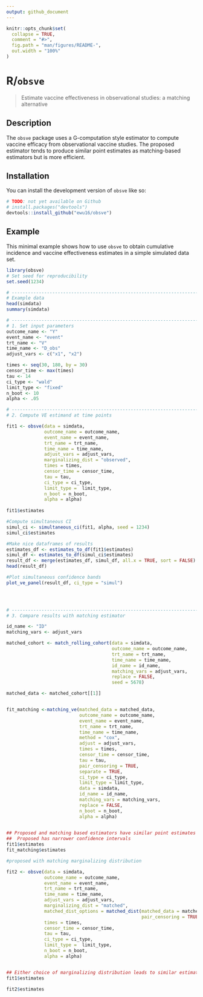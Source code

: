 ```yaml
---
output: github_document
---
```


<!-- README.md is generated from README.Rmd. Please edit that file -->

```r
knitr::opts_chunk$set(
  collapse = TRUE,
  comment = "#>",
  fig.path = "man/figures/README-",
  out.width = "100%"
)
```

# R/`obsve` 

> Estimate vaccine effectiveness in observational studies: a matching alternative

<!-- badges: start -->
<!-- badges: end -->

## Description

The `obsve` package uses a G-computation style estimator to compute vaccine efficacy from observational vaccine studies. The proposed estimator tends to produce similar point estimates as matching-based
estimators but is more efficient. 

## Installation

You can install the development version of `obsve` like so:

``` r
# TODO: not yet available on Github 
# install.packages("devtools")
devtools::install_github("ewu16/obsve")
```

## Example

This minimal example shows how to use `obsve` to obtain cumulative incidence
and vaccine effectiveness estimates in a simple simulated data set. 

```r
library(obsve)
# Set seed for reproducibility 
set.seed(1234)

# ------------------------------------------------------------------------------
# Example data
head(simdata)
summary(simdata)

# ------------------------------------------------------------------------------
# 1. Set input parameters
outcome_name <- "Y"
event_name <- "event"
trt_name <- "V"
time_name <- "D_obs"
adjust_vars <- c("x1", "x2")

times <- seq(30, 180, by = 30)
censor_time <- max(times)
tau <- 14
ci_type <- "wald"
limit_type <- "fixed"
n_boot <- 10
alpha <- .05

# ------------------------------------------------------------------------------
# 2. Compute VE estimand at time points 

fit1 <- obsve(data = simdata,
              outcome_name = outcome_name,
              event_name = event_name,
              trt_name = trt_name,
              time_name = time_name, 
              adjust_vars = adjust_vars,
              marginalizing_dist = "observed",
              times = times,
              censor_time = censor_time, 
              tau = tau,
              ci_type = ci_type,
              limit_type =  limit_type,
              n_boot = n_boot, 
              alpha = alpha)
             
fit1$estimates

#Compute simultaneous CI
simul_ci <- simultaneous_ci(fit1, alpha, seed = 1234)
simul_ci$estimates

#Make nice dataframes of results
estimates_df <- estimates_to_df(fit1$estimates)
simul_df <- estimates_to_df(simul_ci$estimates)
result_df <- merge(estimates_df, simul_df, all.x = TRUE, sort = FALSE)
head(result_df)

#Plot simultaneous confidence bands 
plot_ve_panel(result_df, ci_type = "simul") 
 



# ------------------------------------------------------------------------------
# 3. Compare results with matching estimator

id_name <- "ID"
matching_vars <- adjust_vars

matched_cohort <- match_rolling_cohort(data = simdata,
                                       outcome_name = outcome_name,
                                       trt_name = trt_name,
                                       time_name = time_name,
                                       id_name = id_name,
                                       matching_vars = adjust_vars,
                                       replace = FALSE,
                                       seed = 5678)

matched_data <- matched_cohort[[1]]


fit_matching <-matching_ve(matched_data = matched_data,
                           outcome_name = outcome_name,
                           event_name = event_name,
                           trt_name = trt_name,
                           time_name = time_name,
                           method = "cox",
                           adjust = adjust_vars,
                           times = times,
                           censor_time = censor_time,
                           tau = tau,
                           pair_censoring = TRUE,
                           separate = TRUE,
                           ci_type = ci_type,
                           limit_type = limit_type,
                           data = simdata,
                           id_name = id_name,
                           matching_vars = matching_vars,
                           replace = FALSE, 
                           n_boot = n_boot,
                           alpha = alpha) 
   

## Proposed and matching based estimators have similar point estimates
##  Proposed has narrower confidence intervals 
fit1$estimates
fit_matching$estimates
```



```r

#proposed with matching marginalizing distribution 

fit2 <- obsve(data = simdata,
              outcome_name = outcome_name,
              event_name = event_name,
              trt_name = trt_name,
              time_name = time_name,
              adjust_vars = adjust_vars,
              marginalizing_dist = "matched",
              matched_dist_options = matched_dist(matched_data = matched_data,
                                                  pair_censoring = TRUE),
              times = times,
              censor_time = censor_time, 
              tau = tau,
              ci_type = ci_type,
              limit_type =  limit_type,
              n_boot = n_boot, 
              alpha = alpha)


## Either choice of marginalizing distribution leads to similar estimates
fit1$estimates

fit2$estimates


```

